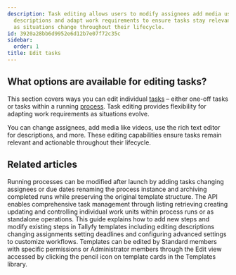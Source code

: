 ```yaml
---
description: Task editing allows users to modify assignees add media use rich text
  descriptions and adapt work requirements to ensure tasks stay relevant and actionable
  as situations change throughout their lifecycle.
id: 3920a28bb6d9952e6d12b7e07f72c35c
sidebar:
  order: 1
title: Edit tasks
---
```


## What options are available for editing tasks?

This section covers ways you can edit individual [tasks](/products/pro/tracking-and-tasks/tasks/) – either one-off tasks or tasks within a running [process](/products/pro/tracking-and-tasks/processes/). Task editing provides flexibility for adapting work requirements as situations evolve.

You can change assignees, add media like videos, use the rich text editor for descriptions, and more. These editing capabilities ensure tasks remain relevant and actionable throughout their lifecycle.


<PageTree />


## Related articles
<CardGrid>
<LinkTitleCard header="<b>Processes > Edit processes</b>" href="/products/pro/tracking-and-tasks/processes/edit-processes/" > Running processes can be modified after launch by adding tasks changing assignees or due dates renaming the process instance and archiving completed runs while preserving the original template structure. </LinkTitleCard>
<LinkTitleCard header="<b>Code Samples > Managing tasks</b>" href="/products/pro/integrations/open-api/code-samples/tasks/" > The API enables comprehensive task management through listing retrieving creating updating and controlling individual work units within process runs or as standalone operations. </LinkTitleCard>
<LinkTitleCard header="<b>Edit Templates > Edit steps</b>" href="/products/pro/documenting/templates/edit-templates/edit-steps/" > This guide explains how to add new steps and modify existing steps in Tallyfy templates including editing descriptions changing assignments setting deadlines and configuring advanced settings to customize workflows. </LinkTitleCard>
<LinkTitleCard header="<b>Templates > Edit a template</b>" href="/products/pro/documenting/templates/edit-templates/" > Templates can be edited by Standard members with specific permissions or Administrator members through the Edit view accessed by clicking the pencil icon on template cards in the Templates library. </LinkTitleCard>
</CardGrid>